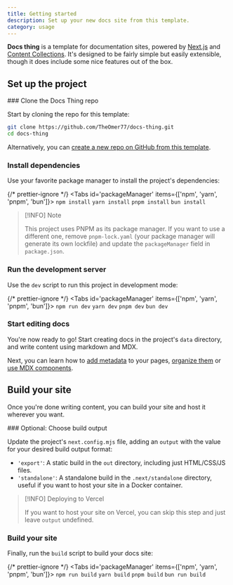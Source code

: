 ```yaml
---
title: Getting started
description: Set up your new docs site from this template.
category: usage
---
```


**Docs thing** is a template for documentation sites, powered by [Next.js](https://nextjs.org/) and [Content Collections](https://www.content-collections.dev/). It's designed to be fairly simple but easily extensible, though it does include some nice features out of the box.

## Set up the project

<Steps>
### Clone the Docs Thing repo

Start by cloning the repo for this template:

```sh
git clone https://github.com/TheOmer77/docs-thing.git
cd docs-thing
```

Alternatively, you can [create a new repo on GitHub from this template](https://github.com/new?template_name=docs-thing&template_owner=TheOmer77).

### Install dependencies

Use your favorite package manager to install the project's dependencies:

{/* prettier-ignore */}
<Tabs id='packageManager' items={['npm', 'yarn', 'pnpm', 'bun']}>
  <Tab>
    ```
    npm install
    ```
  </Tab>
  <Tab>
    ```
    yarn install
    ```
  </Tab>
  <Tab>
    ```
    pnpm install
    ```
  </Tab>
  <Tab>
    ```
    bun install
    ```
  </Tab>
</Tabs>

> [!INFO] Note
>
> This project uses PNPM as its package manager. If you want to use a different one, remove `pnpm-lock.yaml` (your package manager will generate its own lockfile) and update the `packageManager` field in `package.json`.

### Run the development server

Use the `dev` script to run this project in development mode:

{/* prettier-ignore */}
<Tabs id='packageManager' items={['npm', 'yarn', 'pnpm', 'bun']}>
  <Tab>
    ```
    npm run dev
    ```
  </Tab>
  <Tab>
    ```
    yarn dev
    ```
  </Tab>
  <Tab>
    ```
    pnpm dev
    ```
  </Tab>
  <Tab>
    ```
    bun dev
    ```
  </Tab>
</Tabs>

### Start editing docs

You're now ready to go! Start creating docs in the project's `data` directory, and write content using markdown and MDX.

Next, you can learn how to [add metadata](/docs/page-meta) to your pages, [organize them](/docs/organization) or [use MDX components](/docs/components).

</Steps>

## Build your site

Once you're done writing content, you can build your site and host it wherever you want.

<Steps>
### Optional: Choose build output

Update the project's `next.config.mjs` file, adding an `output` with the value for your desired build output format:

- `'export'`: A static build in the `out` directory, including just HTML/CSS/JS files.
- `'standalone'`: A standalone build in the `.next/standalone` directory, useful if you want to host your site in a Docker container.

> [!INFO] Deploying to Vercel
>
> If you want to host your site on Vercel, you can skip this step and just leave `output` undefined.

### Build your site

Finally, run the `build` script to build your docs site:

{/* prettier-ignore */}
<Tabs id='packageManager' items={['npm', 'yarn', 'pnpm', 'bun']}>
  <Tab>
    ```
    npm run build
    ```
  </Tab>
  <Tab>
    ```
    yarn build
    ```
  </Tab>
  <Tab>
    ```
    pnpm build
    ```
  </Tab>
  <Tab>
    ```
    bun run build
    ```
  </Tab>
</Tabs>

</Steps>
